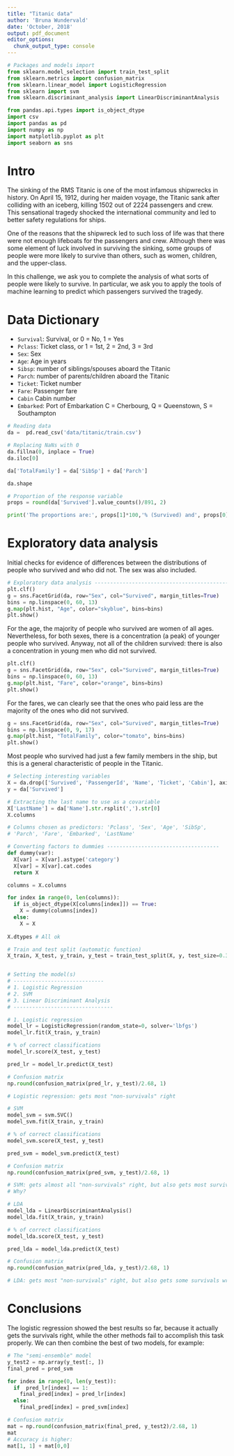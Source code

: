 ```yaml
---
title: "Titanic data"
author: 'Bruna Wundervald'
date: 'October, 2018'
output: pdf_document
editor_options: 
  chunk_output_type: console
---
```



```python
# Packages and models import
from sklearn.model_selection import train_test_split
from sklearn.metrics import confusion_matrix
from sklearn.linear_model import LogisticRegression
from sklearn import svm
from sklearn.discriminant_analysis import LinearDiscriminantAnalysis

from pandas.api.types import is_object_dtype
import csv
import pandas as pd
import numpy as np
import matplotlib.pyplot as plt 
import seaborn as sns
```


# Intro 

The sinking of the RMS Titanic is one of the most infamous shipwrecks 
in history.  On April 15, 1912, during her maiden voyage, the Titanic 
sank after colliding with an iceberg, killing 1502 out of 2224 passengers
and crew. This sensational tragedy shocked the international community 
and led to better safety regulations for ships.

One of the reasons that the shipwreck led to such loss of life was that 
there were not enough lifeboats for the passengers and crew. Although
there was some element of luck involved in surviving the sinking, 
some groups of people were more likely to survive than others, such as
women, children, and the upper-class.

In this challenge, we ask you to complete the analysis of what sorts 
of people were likely to survive. In particular, we ask you to apply the 
tools of machine learning to predict which passengers survived the tragedy.

# Data Dictionary

  - `Survival`: Survival, or	0 = No, 1 = Yes
  - `Pclass`:	Ticket class, or	1 = 1st, 2 = 2nd, 3 = 3rd
  - `Sex`:	Sex	
  - `Age`:	Age in years	
  - `Sibsp`: 	number of siblings/spouses aboard the Titanic	
  - `Parch`:	number of parents/children aboard the Titanic	
  - `Ticket`:	Ticket number	
  - `Fare`:	Passenger fare	
  - `Cabin`	Cabin number	
  - `Embarked`:	Port of Embarkation	C = Cherbourg, Q = Queenstown, S = Southampton

```python
# Reading data
da =  pd.read_csv('data/titanic/train.csv')

# Replacing NaNs with 0 
da.fillna(0, inplace = True)
da.iloc[0]

da['TotalFamily'] = da['SibSp'] + da['Parch']

da.shape

# Proportion of the response variable
props = round(da['Survived'].value_counts()/891, 2)

print('The proportions are:', props[1]*100,'% (Survived) and', props[0]*100,'% (Did not survived)')
```


# Exploratory data analysis

Initial checks for evidence of differences between the distributions of
people who survived and who did not. The sex was also included. 

```python
# Exploratory data analysis -------------------------------------------
plt.clf()
g = sns.FacetGrid(da, row="Sex", col="Survived", margin_titles=True)
bins = np.linspace(0, 60, 13)
g.map(plt.hist, "Age", color="skyblue", bins=bins)
plt.show()
```

For the age, the majority of people who survived are women of all
ages. Nevertheless, for both sexes, there is a concentration (a peak) of 
younger people who survived. Anyway, not all of the children survived: 
there is also a concentration in young men who did not survived. 

```python
plt.clf()
g = sns.FacetGrid(da, row="Sex", col="Survived", margin_titles=True)
bins = np.linspace(0, 60, 13)
g.map(plt.hist, "Fare", color="orange", bins=bins)
plt.show()
```

For the fares, we can clearly see that the ones who paid less are the 
majority of the ones who did not survived. 

```python
g = sns.FacetGrid(da, row="Sex", col="Survived", margin_titles=True)
bins = np.linspace(0, 9, 17)
g.map(plt.hist, "TotalFamily", color="tomato", bins=bins)
plt.show()
```

Most people who survived had just a few family members in the ship, but this
is a general characteristic of people in the Titanic. 

```python
# Selecting interesting variables
X = da.drop(['Survived', 'PassengerId', 'Name', 'Ticket', 'Cabin'], axis = 1)
y = da['Survived']

# Extracting the last name to use as a covariable
X['LastName'] = da['Name'].str.rsplit(',').str[0]
X.columns

# Columns chosen as predictors: 'Pclass', 'Sex', 'Age', 'SibSp',
# 'Parch', 'Fare', 'Embarked', 'LastName'

# Converting factors to dummies ------------------------------------
def dummy(var):
  X[var] = X[var].astype('category')
  X[var] = X[var].cat.codes
  return X

columns = X.columns

for index in range(0, len(columns)):
  if is_object_dtype(X[columns[index]]) == True:
    X = dummy(columns[index])
  else:
    X = X
    
X.dtypes # All ok

# Train and test split (automatic function)
X_train, X_test, y_train, y_test = train_test_split(X, y, test_size=0.3, random_state=4)


# Setting the model(s)
# -----------------------------
# 1. Logistic Regression
# 2. SVM
# 3. Linear Discriminant Analysis
# --------------------------------

# 1. Logistic regression
model_lr = LogisticRegression(random_state=0, solver='lbfgs')
model_lr.fit(X_train, y_train)

# % of correct classifications
model_lr.score(X_test, y_test)

pred_lr = model_lr.predict(X_test)

# Confusion matrix 
np.round(confusion_matrix(pred_lr, y_test)/2.68, 1)

# Logistic regression: gets most "non-survivals" right  

# SVM
model_svm = svm.SVC()
model_svm.fit(X_train, y_train)

# % of correct classifications
model_svm.score(X_test, y_test)

pred_svm = model_svm.predict(X_test)

# Confusion matrix 
np.round(confusion_matrix(pred_svm, y_test)/2.68, 1)

# SVM: gets almost all "non-survivals" right, but also gets most survivals wrong 
# Why?

# LDA
model_lda = LinearDiscriminantAnalysis()
model_lda.fit(X_train, y_train)

# % of correct classifications
model_lda.score(X_test, y_test)

pred_lda = model_lda.predict(X_test)

# Confusion matrix 
np.round(confusion_matrix(pred_lda, y_test)/2.68, 1)

# LDA: gets most "non-survivals" right, but also gets some survivals wrong 
```

# Conclusions

The logistic regression showed the best results so far, because it
actually gets the survivals right, while the other methods fail 
to accomplish this task properly. We can then combine the best of
two models, for example: 

```python
# The "semi-ensemble" model
y_test2 = np.array(y_test[:, ])
final_pred = pred_svm

for index in range(0, len(y_test)):
  if  pred_lr[index] == 1:
    final_pred[index] = pred_lr[index]
  else:
    final_pred[index] = pred_svm[index]

# Confusion matrix 
mat = np.round(confusion_matrix(final_pred, y_test2)/2.68, 1)
mat 
# Accuracy is higher: 
mat[1, 1] + mat[0,0]
```